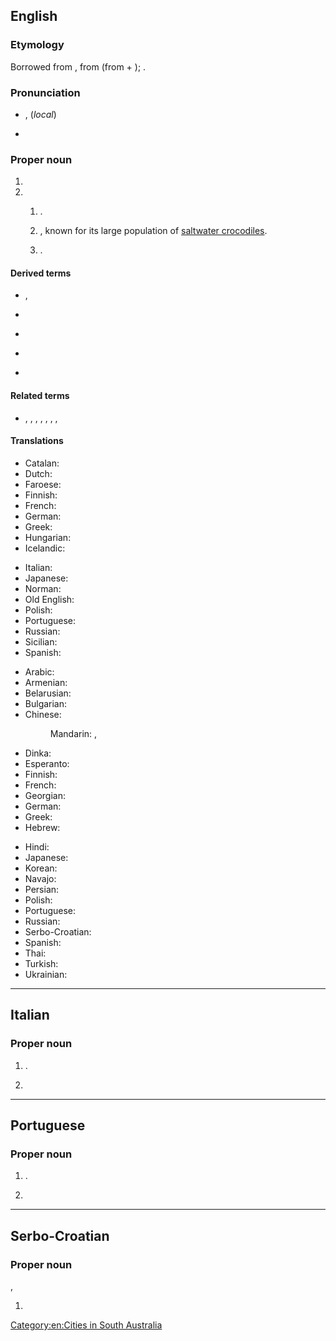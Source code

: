 {{also|Ādéláidé|Adélaïde}}
==English==
{{wikipedia}}
{{wikipedia|Adelaide River}}

===Etymology===
Borrowed from {{bor|en|fr|Adélaïde}}, from {{der|en|goh|Adalheidis}} (from {{m|de|adal||noble}} + {{m|de|-heit||nature, character}}); {{doublet|en|Alice|nocap=1}}.

===Pronunciation===
* {{IPA|en|/ˈæ.də.leɪd/}}, (''local'') {{IPA|en|[ˈæ.dɜ.læɪ̯d]}}
* {{audio|en|En-au-Adelaide.oga|Audio (AU)}}

===Proper noun===
{{en-proper noun}}

# {{given name|en|female|from=Germanic languages}}
# {{n-g|Places named for {{w|Adelaide of Saxe-Meiningen|Queen Adelaide}}, consort of [[w:William IV of the United Kingdom|William IV]].}}
## {{place|en|state capital|s/South Australia}}.
## {{place|en|river|terr/Northern Territory|c/Australia}}, known for its large population of [[saltwater crocodile]]s.
## {{place|en|town|p/Eastern Cape|c/South Africa}}.

====Derived terms====
{{top2}}
* {{l|en|Adelaidean}}, {{l|en|Adelaidian}}
* {{l|en|Adelaide Hills}}
* {{l|en|Adelaide River}} {{q|town}}
{{mid}}
* {{l|en|Port Adelaide}}
* {{l|en|Queen Adelaide}} {{q|hamlet}}
{{bottom}}

====Related terms====
* {{l|en|Adela}}, {{l|en|Adele}}, {{l|en|Adelina}}, {{l|en|Adeline}}, {{l|en|Alice}}, {{l|en|Alison}}, {{l|en|Ethel}}, {{l|en|Heidi}}

====Translations====
{{trans-top|female given name}}
* Catalan: {{t+|ca|Adelaida|f}}
* Dutch: {{t+|nl|Adelheid|f}}
* Faroese: {{t|fo|Aðalheiður|f}}
* Finnish: {{t+|fi|Aada}}
* French: {{t+|fr|Adélaïde|f}}
* German: {{t+|de|Adelheid|f}}
* Greek: {{t+|el|Αδελαΐδα|f}}
* Hungarian: {{t+|hu|Adél}}
* Icelandic: {{t+|is|Aðalheiður}}
{{trans-mid}}
* Italian: {{t+|it|Adelaide}}
* Japanese: {{t|ja|アデレード|tr=Aderēdo}}
* Norman: {{t|nrf|Délaïde|f}}
* Old English: {{t|ang|Æþelhād}}
* Polish: {{t+|pl|Adelajda|f}}
* Portuguese: {{t|pt|Adelaide|f}}
* Russian: {{t+|ru|Аделаи́да|f|tr=Adɛlaída}}
* Sicilian: {{t|scn|Adilasia|f}}
* Spanish: {{t+|es|Adelaida|f}}
{{trans-bottom}}

{{trans-top|state capital of South Australia}}
* Arabic: {{t|ar|أَدِيلِيد|m|tr=ʾadilīd}}
* Armenian: {{t+|hy|Ադելաիդա|sc=Armn}}
* Belarusian: {{t|be|Адэлаі́да|f}}
* Bulgarian: {{t|bg|А́делейд|m}}
* Chinese:
*: Mandarin: {{t+|cmn|阿德萊德|sc=Hani}}, {{t+|cmn|阿德莱德|tr=Ādéláidé|sc=Hani}}
* Dinka: {{t-needed|din}}
* Esperanto: {{t|eo|Adelajdo}}
* Finnish: {{t|fi|Adelaide}}
* French: {{t+|fr|Adélaïde}}
* Georgian: {{t|ka|ადელაიდა|sc=Geor}}
* German: {{t+|de|Adelaide}}
* Greek: {{t+|el|Αδελαΐδα|f}}
* Hebrew: {{t|he|אדלייד}}
{{trans-mid}}
* Hindi: {{t|hi|एडिलेड}}
* Japanese: {{t|ja|アデレード|tr=Aderēdo}}
* Korean: {{t|ko|^애들레이드}}
* Navajo: {{t|nv|Aadeeladii}}
* Persian: {{t|fa|آدلاید|tr=âdelâyd}}
* Polish: {{t+|pl|Adelajda|f}}
* Portuguese: {{t|pt|Adelaide|f}}
* Russian: {{t+|ru|Аделаи́да|f|tr=Adɛlaída}}
* Serbo-Croatian: {{t|sh|Adelaide|m}}
* Spanish: {{t+|es|Adelaida|f}}
* Thai: {{t|th|แอดิเลด|tr=ae-dì-lâyt}}
* Turkish: {{t|tr|Adelaide}}
* Ukrainian: {{t|uk|Аделаї́да|f}}
{{trans-bottom}}

[[Category:en:Cities in South Australia]]

----

==Italian==

===Proper noun===
{{it-proper noun|f}}

# {{given name|it|female|eq=Adelaide}}.
# {{place|it|state capital|s/South Australia|c/Australia|t1=Adelaide}}

----

==Portuguese==

===Proper noun===
{{pt-proper noun|f}}

# {{given name|pt|female|eq=Adelaide}}.
# {{place|pt|state capital|s/South Australia|c/Australia|t1=Adelaide}}

----

==Serbo-Croatian==

===Proper noun===
{{head|sh|proper noun|sc=Latn|no known Cyrillic variant|g=m}}, {{g|f}}

# {{place|sh|state capital|s/South Australia|t1=Adelaide}}